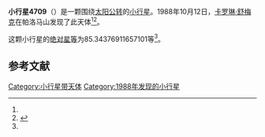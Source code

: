 {{Infobox planet
| bgcolour = #FFFFC0
| name = 4709 Ennomos
| symbol = 
| image = 
| caption = 
| discovery = yes
| discovery_ref = 
| discoverer = [[卡罗琳·舒梅克|卡罗琳·舒梅克]]
| discovery_site = [[帕洛马山|帕洛马山]] 
| discovered = 1988年10月12日
| designations = yes
| mp_name = 
| named_after = 
| alt_names = 1988 TU2/ 1954 UM1 / 1977 UT2
| mp_category = [[特洛伊小行星|特洛伊小行星]]
| orbit_ref = <ref name="a">[http://ssd.jpl.nasa.gov/sbdb.cgi?sstr=4709 4709 Ennomos] {{Wayback|url=http://ssd.jpl.nasa.gov/sbdb.cgi?sstr=4709 |date=20201124010336 }}，小行星數據庫瀏覽器（JPL Small-Body Database Browser）－[[美国国家航空航天局|美国国家航空航天局]]喷气推进实验室</ref>
| epoch = 2456400.5 (2013年4月18日更新)
| aphelion = {{convert|5.353895376832263|AU|km|3|abbr=on|lk=out}}
| perihelion = {{convert|5.106311216310218|AU|km|3|abbr=on}}
| semimajor = {{convert|5.23010329657124|AU|km|3|abbr=on}}
| eccentricity = 0.023669146
| period = 4368.816729 [[日|日]]<br />11.96[[儒略年|儒略年]]
| avg_speed = 
| inclination = 25.47660421197069
| asc_node = 253.168425633288
| mean_anomaly = 
| arg_peri = 85.34376911657101
| satellites = 
| physical_characteristics = yes
| dimensions = 
| mass = 
| density = 
| surface_grav = 
| escape_velocity = 
| sidereal_day = 
| axial_tilt = 
| pole_ecliptic_lat = 
| pole_ecliptic_lon = 
| albedo = 
| temperatures= 
| temp_name1 = 
| mean_temp_1 = 
| max_temp_1 = 
| temp_name2 = 
| max_temp_2 = 
| spectral_type = 
| abs_magnitude = 85.34376911657101
}}

'''小行星4709'''（{{lang-en|4709 Ennomos}}）是一颗围绕[[太阳|太阳]][[公转|公转]]的[[小行星|小行星]]。1988年10月12日，[[卡罗琳·舒梅克|卡罗琳·舒梅克]]在帕洛马山发现了此天体<ref name="a" /><ref>{{cite news|title=小行星列表|url=http://cfa-www.harvard.edu/iau/lists/NumberedMPs.txt|accessdate=2013-07-08|newspaper=哈佛大学|archive-date=2008-05-17|archive-url=https://web.archive.org/web/20080517010638/http://cfa-www.harvard.edu/iau/lists/NumberedMPs.txt|dead-url=no}}</ref>。

这颗小行星的[[绝对星等|绝对星等]]为85.34376911657101等<ref name="a" />。

==参考文献==
{{reflist}}
{{Minor Planet Number|[[小行星4708|小行星4708]]|[[小行星4710|小行星4710]]}}

{{小天体}}

[[Category:小行星带天体|Category:小行星带天体]]
[[Category:1988年发现的小行星|Category:1988年发现的小行星]]

{{asteroid-stub}}